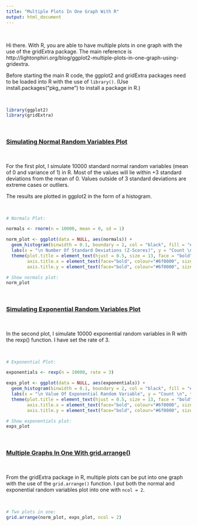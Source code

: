 ```yaml
---
title: "Multiple Plots In One Graph With R"
output: html_document
---
```


&nbsp;

Hi there. With R, you are able to have multiple plots in one graph with the use of the gridExtra package. The main reference is http://lightonphiri.org/blog/ggplot2-multiple-plots-in-one-graph-using-gridextra.

Before starting the main R code, the ggplot2 and gridExtra packages need to be loaded into R with the use of `library()`. (Use install.packages("pkg_name") to install a package in R.)

&nbsp;

```r
library(ggplot2)
library(gridExtra)
```

&nbsp;

### <u>Simulating Normal Random Variables Plot</u>

&nbsp;

For the first plot, I simulate 10000 standard normal random variables (mean of 0 and variance of 1) in R. Most of the values will lie within +3 standard deviations from the mean of 0. Values outside of 3 standard deviations are extreme cases or outliers.

The results are plotted in ggplot2 in the form of a histogram.

&nbsp;

```r
# Normals Plot:

normals <- rnorm(n = 10000, mean = 0, sd = 1)

norm_plot <- ggplot(data = NULL, aes(normals)) +
  geom_histogram(binwidth = 0.1, boundary = 2, col = "black", fill = "#D5ADA4") + 
  labs(x = "\n Number Of Standard Deviations (Z-Scores)", y = "Count \n", title = "Simulated Standard Normal Variates\n") +
  theme(plot.title = element_text(hjust = 0.5, size = 13, face = "bold", colour = "darkgreen"), 
        axis.title.x = element_text(face="bold", colour="#6f0000", size = 12),
        axis.title.y = element_text(face="bold", colour="#6f0000", size = 12))

# Show normals plot:
norm_plot
```

&nbsp;

### <u>Simulating Exponential Random Variables Plot</u>

&nbsp;

In the second plot, I simulate 10000 exponential random variables in R with the rexp() function. I have set the rate of 3.

&nbsp;

```r
# Exponential Plot:

exponentials <- rexp(n = 10000, rate = 3)

exps_plot <- ggplot(data = NULL, aes(exponentials)) +
  geom_histogram(binwidth = 0.1, boundary = 2, col = "black", fill = "#b7b700") + 
  labs(x = "\n Value Of Exponential Random Variable", y = "Count \n", title = "Simulated Exponential Random Variables \n") +
  theme(plot.title = element_text(hjust = 0.5, size = 13, face = "bold", colour = "darkgreen"), 
        axis.title.x = element_text(face="bold", colour="#6f0000", size = 12),
        axis.title.y = element_text(face="bold", colour="#6f0000", size = 12))

# Show exponentials plot:
exps_plot
```

&nbsp;

### <u>Multiple Graphs In One With grid.arrange()</u>

&nbsp;

From the gridExtra package in R, multiple plots can be put into one graph with the use of the `grid.arrange()` function. I put both the normal and exponential random variables plot into one with `ncol = 2`.

&nbsp;

```r

# Two plots in one:
grid.arrange(norm_plot, exps_plot, ncol = 2)

```
